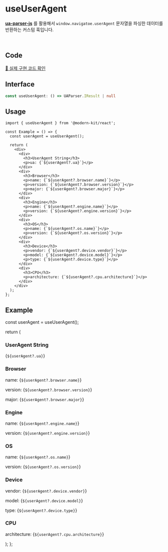 
# useUserAgent

**[ua-parser-js](https://github.com/faisalman/ua-parser-js)** 를 활용해서 `window.navigatoe.userAgent` 문자열을 파싱한 데이터를 반환하는 커스텀 훅입니다.

<br />

## Code
[🔗 실제 구현 코드 확인](https://github.com/modern-agile-team/modern-kit/blob/main/packages/react/src/hooks/useUnMount/index.ts)

## Interface
```ts title="typescript"
const useUserAgent: () => UAParser.IResult | null
```

## Usage
```tsx title="typescript"
import { useUserAgent } from '@modern-kit/react';

const Example = () => {
  const userAgent = useUserAgent();

  return (
    <div>
      <div>
        <h3>UserAgent String</h3>
        <p>ua: {`${userAgent?.ua}`}</p>
      </div>
      <div>
        <h3>Browser</h3>
        <p>name: {`${userAgent?.browser.name}`}</p>
        <p>version: {`${userAgent?.browser.version}`}</p>
        <p>major: {`${userAgent?.browser.major}`}</p>
      </div>
      <div>
        <h3>Engine</h3>
        <p>name: {`${userAgent?.engine.name}`}</p>
        <p>version: {`${userAgent?.engine.version}`}</p>
      </div>
      <div>
        <h3>OS</h3>
        <p>name: {`${userAgent?.os.name}`}</p>
        <p>version: {`${userAgent?.os.version}`}</p>
      </div>
      <div>
        <h3>Device</h3>
        <p>vendor: {`${userAgent?.device.vendor}`}</p>
        <p>model: {`${userAgent?.device.model}`}</p>
        <p>type: {`${userAgent?.device.type}`}</p>
      </div>
      <div>
        <h3>CPU</h3>
        <p>architecture: {`${userAgent?.cpu.architecture}`}</p>
      </div>
    </div>
  );
};
```

## Example

  const userAgent = useUserAgent();

  return (
    <div>
      <div>
        <h3>UserAgent String</h3>
        <p>{`${userAgent?.ua}`}</p>
      </div>
      <div>
        <h3>Browser</h3>
        <p>name: {`${userAgent?.browser.name}`}</p>
        <p>version: {`${userAgent?.browser.version}`}</p>
        <p>major: {`${userAgent?.browser.major}`}</p>
      </div>
      <div>
        <h3>Engine</h3>
        <p>name: {`${userAgent?.engine.name}`}</p>
        <p>version: {`${userAgent?.engine.version}`}</p>
      </div>
      <div>
        <h3>OS</h3>
        <p>name: {`${userAgent?.os.name}`}</p>
        <p>version: {`${userAgent?.os.version}`}</p>
      </div>
      <div>
        <h3>Device</h3>
        <p>vendor: {`${userAgent?.device.vendor}`}</p>
        <p>model: {`${userAgent?.device.model}`}</p>
        <p>type: {`${userAgent?.device.type}`}</p>
      </div>
      <div>
        <h3>CPU</h3>
        <p>architecture: {`${userAgent?.cpu.architecture}`}</p>
      </div>
    </div>
  );
};

